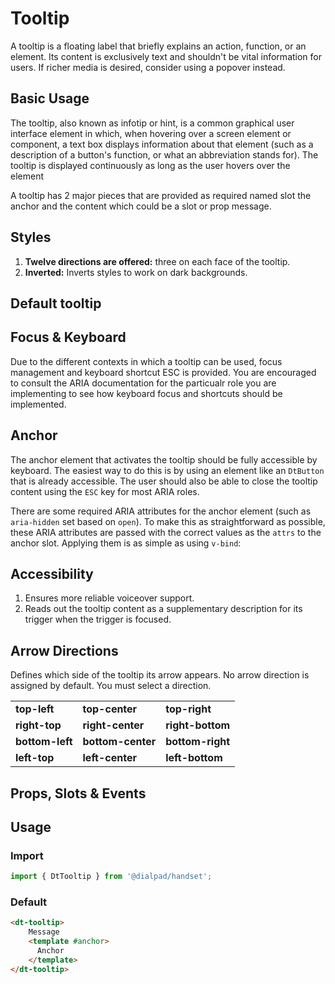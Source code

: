 
# Tooltip

<Subtitle>
    A tooltip is a floating label that briefly explains an action, function, or an element.
    Its content is exclusively text and shouldn't be vital information for users.
    If richer media is desired, consider using a popover instead.
</Subtitle>

## Basic Usage

The tooltip, also known as infotip or hint, is a common graphical user interface element in which, when hovering over a
screen element or component, a text box displays information about that element (such as a description of a button's
function, or what an abbreviation stands for). The tooltip is displayed continuously as long as the user hovers over the
element

A tooltip has 2 major pieces that are provided as required named slot  the anchor and the content which could be a slot
or prop message.

## Styles

1. **Twelve directions are offered:** three on each face of the tooltip.
2. **Inverted:** Inverts styles to work on dark backgrounds.

## Default tooltip

<Canvas>
  <Story id="elements-tooltip--default" />
</Canvas>

## Focus & Keyboard

Due to the different contexts in which a tooltip can be used, focus management and
keyboard shortcut ESC is provided.
You are encouraged to consult the ARIA documentation for the particualr role
you are implementing to see how keyboard focus and shortcuts should be implemented.

## Anchor

The anchor element that activates the tooltip should be fully accessible by keyboard. The easiest way to do this is by
using an element like an `DtButton` that is already accessible. The user should also be able to close the tooltip
content using the `ESC` key for most ARIA roles.

There are some required ARIA attributes for the anchor element (such as `aria-hidden` set based on `open`).
To make this as straightforward as possible, these ARIA attributes are passed
with the correct values as the `attrs` to the anchor slot. Applying them is as simple as using `v-bind`:

## Accessibility

1. Ensures more reliable voiceover support.
2. Reads out the tooltip content as a supplementary description for its trigger when the trigger is focused.

## Arrow Directions

Defines which side of the tooltip its arrow appears.
No arrow direction is assigned by default. You must select a direction.

|  |  |  |
|-|-|-|
|**top-left**|**top-center**|**top-right**|
|**right-top**|**right-center**|**right-bottom**|
|**bottom-left**|**bottom-center**|**bottom-right**|
|**left-top**|**left-center**|**left-bottom**|

## Props, Slots & Events

<ArgsTable of={DtTooltip} />

## Usage

### Import

```jsx
import { DtTooltip } from '@dialpad/handset';
```

### Default

```html
<dt-tooltip>
    Message
    <template #anchor>
      Anchor
    </template>
</dt-tooltip>
```
